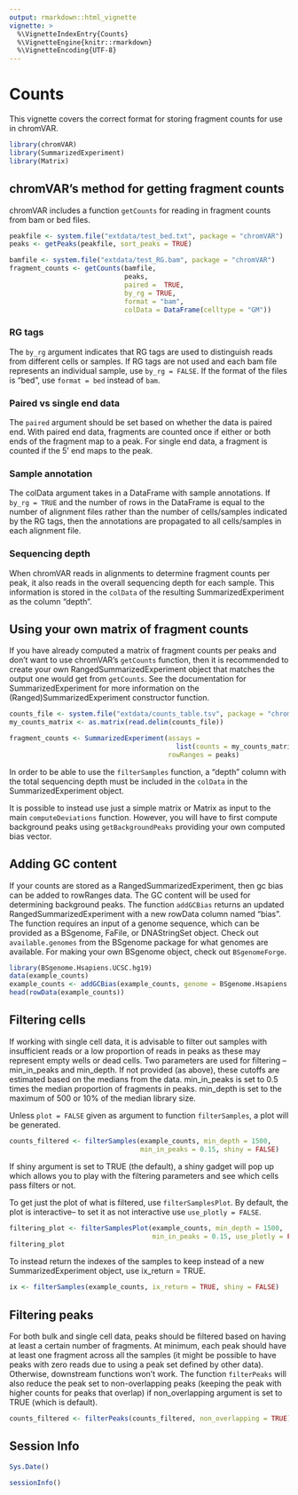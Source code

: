 ```yaml
---
output: rmarkdown::html_vignette
vignette: >
  %\VignetteIndexEntry{Counts}
  %\VignetteEngine{knitr::rmarkdown}
  %\VignetteEncoding{UTF-8}
---
```


# Counts

This vignette covers the correct format for storing fragment counts for use in chromVAR. 

```r
library(chromVAR)
library(SummarizedExperiment)
library(Matrix)
```

## chromVAR's method for getting fragment counts

chromVAR includes a function `getCounts` for reading in fragment counts from bam or bed files.  

```r
peakfile <- system.file("extdata/test_bed.txt", package = "chromVAR")
peaks <- getPeaks(peakfile, sort_peaks = TRUE)

bamfile <- system.file("extdata/test_RG.bam", package = "chromVAR")
fragment_counts <- getCounts(bamfile, 
                             peaks, 
                             paired =  TRUE, 
                             by_rg = TRUE, 
                             format = "bam", 
                             colData = DataFrame(celltype = "GM"))
```

### RG tags

The `by_rg` argument indicates that RG tags are used to distinguish reads from different cells or samples. If RG tags are not used and each bam file represents an individual sample, use `by_rg = FALSE`.  If the format of the files is "bed", use `format = bed` instead of `bam`. 

### Paired vs single end data

The `paired` argument should be set based on whether the data is paired end. With paired end data, fragments are counted once if either or both ends of the fragment map to a peak.  For single end data, a fragment is counted if the 5' end maps to the peak. 

### Sample annotation

The colData argument takes in a DataFrame with sample annotations. If `by_rg = TRUE` and the number of rows in the DataFrame is equal to the number of alignment files rather than the number of cells/samples indicated by the RG tags, then the annotations are propagated to all cells/samples in each alignment file. 

### Sequencing depth

When chromVAR reads in alignments to determine fragment counts per peak, it also reads in the overall sequencing depth for each sample.  This information is stored in the `colData` of the resulting SummarizedExperiment as the column "depth".

## Using your own matrix of fragment counts

If you have already computed a matrix of fragment counts per peaks and don't want to use chromVAR's `getCounts` function, then it is recommended to create your own RangedSummarizedExperiment object that matches the output one would get from `getCounts`. See the documentation for SummarizedExperiment for more information on the (Ranged)SummarizedExperiment constructor function. 

```r
counts_file <- system.file("extdata/counts_table.tsv", package = "chromVAR")
my_counts_matrix <- as.matrix(read.delim(counts_file))

fragment_counts <- SummarizedExperiment(assays = 
                                          list(counts = my_counts_matrix),
                                        rowRanges = peaks)
```

In order to be able to use the `filterSamples` function, a "depth" column with the total sequencing depth must be included in the `colData` in the SummarizedExperiment object.

It is possible to instead use just a simple matrix or Matrix as input to the main `computeDeviations` function.  However, you will have to first compute background peaks using `getBackgroundPeaks` providing your own computed bias vector.


## Adding GC content

If your counts are stored as a RangedSummarizedExperiment, then gc bias can be added to rowRanges data. The GC content will be used for determining background peaks. The function `addGCBias` returns an updated RangedSummarizedExperiment with a new rowData column named "bias". The function requires an input of a genome sequence, which can be provided as a BSgenome, FaFile, or DNAStringSet object. Check out `available.genomes` from the BSgenome package for what genomes are available. For making your own BSgenome object, check out `BSgenomeForge`.  


```r
library(BSgenome.Hsapiens.UCSC.hg19)
data(example_counts)
example_counts <- addGCBias(example_counts, genome = BSgenome.Hsapiens.UCSC.hg19)
head(rowData(example_counts))
```


## Filtering cells 

If working with single cell data, it is advisable to filter out samples with insufficient reads or a low proportion of reads in peaks as these may represent empty wells or dead cells. Two parameters are used for filtering -- min_in_peaks and min_depth.  If not provided (as above), these cutoffs are estimated based on the medians from the data.  min_in_peaks is set to 0.5 times the median proportion of fragments in peaks.  min_depth is set to the maximum of 500 or 10% of the median library size. 

Unless `plot = FALSE` given as argument to function `filterSamples`, a plot will be generated.  

```r
counts_filtered <- filterSamples(example_counts, min_depth = 1500, 
                                 min_in_peaks = 0.15, shiny = FALSE)
```
If shiny argument is set to TRUE (the default), a shiny gadget will pop up which allows you to play with the filtering parameters and see which cells pass filters or not.  

To get just the plot of what is filtered, use `filterSamplesPlot`.  By default, the plot is interactive-- to set it as not interactive use `use_plotly = FALSE`.

```r
filtering_plot <- filterSamplesPlot(example_counts, min_depth = 1500, 
                                    min_in_peaks = 0.15, use_plotly = FALSE)
filtering_plot
```

To instead return the indexes of the samples to keep instead of a new SummarizedExperiment object, use ix_return = TRUE.
```r
ix <- filterSamples(example_counts, ix_return = TRUE, shiny = FALSE)
```

## Filtering peaks

For both bulk and single cell data, peaks should be filtered based on having at least a certain number of fragments. At minimum, each peak should have at least one fragment across all the samples (it might be possible to have peaks with zero reads due to using a peak set defined by other data). Otherwise, downstream functions won't work. The function `filterPeaks` will also reduce the peak set to non-overlapping peaks (keeping the peak with higher counts for peaks that overlap) if non_overlapping argument is set to TRUE (which is default). 

```r
counts_filtered <- filterPeaks(counts_filtered, non_overlapping = TRUE)
```

## Session Info

```r
Sys.Date()
```

```r
sessionInfo()
```
